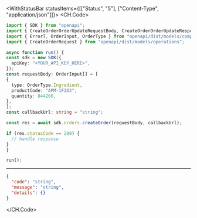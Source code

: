 

<WithStatusBar statusItems={[["Status", "5"], ["Content-Type", "application/json"]]}>
  <CH.Code>
  ```typescript CreateOrder.ts
  import { SDK } from "openapi";
import { CreateOrderOrderUpdateRequestBody, CreateOrderOrderUpdateResponse } from "openapi/dist/models/callbacks";
import { ErrorT, OrderInput, OrderType } from "openapi/dist/models/components";
import { CreateOrderRequest } from "openapi/dist/models/operations";

async function run() {
  const sdk = new SDK({
    apiKey: "<YOUR_API_KEY_HERE>",
  });
const requestBody: OrderInput[] = [
  {
    type: OrderType.Ingredient,
    productCode: "APM-1F2D3",
    quantity: 844266,
  },
];
const callbackUrl: string = "string";

  const res = await sdk.orders.createOrder(requestBody, callbackUrl);

  if (res.statusCode == 200) {
    // handle response
  }
}

run();
  ```
  ---

  ```json Example Response
  {
    "code": "string",
    "message": "string",
    "details": {}
  }
  ```
  </CH.Code>
</WithStatusBar>
